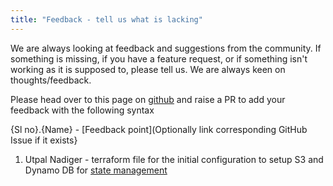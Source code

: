 ```yaml
---
title: "Feedback - tell us what is lacking"
---
```


We are always looking at feedback and suggestions from the community. If something is missing, if you have a feature request, or if something isn't working as it is supposed to,
please tell us. We are always keen on thoughts/feedback.

Please head over to this page on [github](https:github.com/diggerhq/digger/docs/readme/feedback) and raise a PR to add your feedback with the following syntax

{Sl no}.{Name} - [Feedback point](Optionally link corresponding GitHub Issue if it exists}

1. Utpal Nadiger - terraform file for the initial configuration to setup S3 and Dynamo DB for [state management](https://github.com/diggerhq/digger/issues/206)
